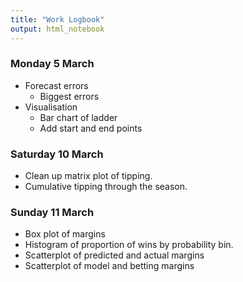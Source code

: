 ```yaml
---
title: "Work Logbook"
output: html_notebook
---
```


### Monday 5 March

* Forecast errors
    + Biggest errors
    
* Visualisation
    + Bar chart of ladder
    + Add start and end points
    
    
    
### Saturday 10 March

* Clean up matrix plot of tipping.
* Cumulative tipping through the season.



### Sunday 11 March

* Box plot of margins
* Histogram of proportion of wins by probability bin.
* Scatterplot of predicted and actual margins
* Scatterplot of model and betting margins